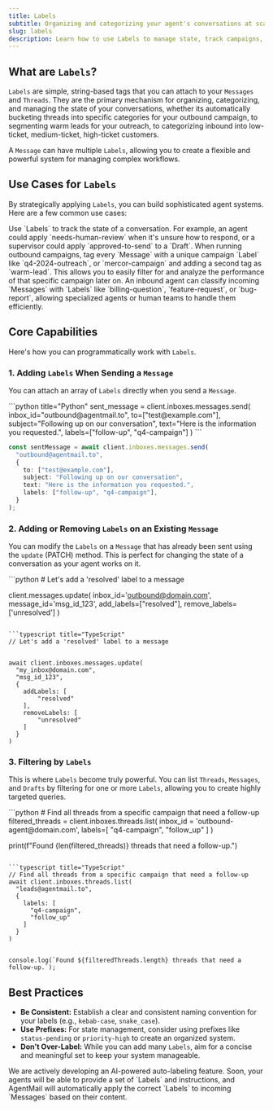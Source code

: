```yaml
---
title: Labels
subtitle: Organizing and categorizing your agent's conversations at scale.
slug: labels
description: Learn how to use Labels to manage state, track campaigns, and filter messages for powerful agentic workflows.
---
```


## What are `Labels`?

`Labels` are simple, string-based tags that you can attach to your `Messages` and `Threads`. They are the primary mechanism for organizing, categorizing, and managing the state of your conversations, whether its automatically bucketing threads into specific categories for your outbound campaign, to segmenting warm leads for your outreach, to categorizing inbound into low-ticket, medium-ticket, high-ticket customers.

A `Message` can have multiple `Labels`, allowing you to create a flexible and powerful system for managing complex workflows.

## Use Cases for `Labels`

By strategically applying `Labels`, you can build sophisticated agent systems. Here are a few common use cases:

<Steps>
  <Step title="State Management">
    Use `Labels` to track the state of a conversation. For example, an agent
    could apply `needs-human-review` when it's unsure how to respond, or a
    supervisor could apply `approved-to-send` to a `Draft`.
  </Step>
  <Step title="Campaign Tracking">
    When running outbound campaigns, tag every `Message` with a unique campaign
    `Label` like `q4-2024-outreach`, or `mercor-campaign` and adding a second
    tag as `warm-lead`. This allows you to easily filter for and analyze the
    performance of that specific campaign later on.
  </Step>
  <Step title="Automated Triage">
    An inbound agent can classify incoming `Messages` with `Labels` like
    `billing-question`, `feature-request`, or `bug-report`, allowing specialized
    agents or human teams to handle them efficiently.
  </Step>
</Steps>

## Core Capabilities

Here's how you can programmatically work with `Labels`.

### 1. Adding `Labels` When Sending a `Message`

You can attach an array of `Labels` directly when you send a `Message`.

<CodeBlocks>
```python title="Python"
sent_message = client.inboxes.messages.send(
    inbox_id="outbound@agentmail.to",
    to=["test@example.com"],
    subject="Following up on our conversation",
    text="Here is the information you requested.",
    labels=["follow-up", "q4-campaign"]
)
```

```typescript title="TypeScript"
const sentMessage = await client.inboxes.messages.send(
  "outbound@agentmail.to",
  {
    to: ["test@example.com"],
    subject: "Following up on our conversation",
    text: "Here is the information you requested.",
    labels: ["follow-up", "q4-campaign"],
  }
);
```

</CodeBlocks>

### 2. Adding or Removing `Labels` on an Existing `Message`

You can modify the `Labels` on a `Message` that has already been sent using the `update` (PATCH) method. This is perfect for changing the state of a conversation as your agent works on it.

<CodeBlocks>
```python
# Let's add a 'resolved' label to a message

client.messages.update(
    inbox_id='outbound@domain.com',
    message_id='msg_id_123',
    add_labels=["resolved"],
    remove_labels=['unresolved']
)

````

```typescript title="TypeScript"
// Let's add a 'resolved' label to a message


await client.inboxes.messages.update(
  "my_inbox@domain.com",
  "msg_id_123",
  {
    addLabels: [
        "resolved"
    ],
    removeLabels: [
        "unresolved"
    ]
  }
)

````

</CodeBlocks>

### 3. Filtering by `Labels`

This is where `Labels` become truly powerful. You can list `Threads`, `Messages`, and `Drafts` by filtering for one or more `Labels`, allowing you to create highly targeted queries.

<CodeBlocks>
```python
# Find all threads from a specific campaign that need a follow-up
filtered_threads = client.inboxes.threads.list(
    inbox_id = 'outbound-agent@domain.com',
    labels=[
        "q4-campaign",
        "follow_up"
    ]
)

print(f"Found {len(filtered_threads)} threads that need a follow-up.")

````

```typescript title="TypeScript"
// Find all threads from a specific campaign that need a follow-up
await client.inboxes.threads.list(
  "leads@agentmail.to",
  {
    labels: [
      "q4-campaign",
      "follow_up"
    ]
  }
)


console.log(`Found ${filteredThreads.length} threads that need a follow-up.`);
````

</CodeBlocks>

## Best Practices

- **Be Consistent:** Establish a clear and consistent naming convention for your labels (e.g., `kebab-case`, `snake_case`).
- **Use Prefixes:** For state management, consider using prefixes like `status-pending` or `priority-high` to create an organized system.
- **Don't Over-Label:** While you can add many `Labels`, aim for a concise and meaningful set to keep your system manageable.

<Callout title="Coming Soon: AI-Powered Auto-Labeling" intent="info">
  We are actively developing an AI-powered auto-labeling feature. Soon, your
  agents will be able to provide a set of `Labels` and instructions, and
  AgentMail will automatically apply the correct `Labels` to incoming `Messages`
  based on their content.
</Callout>
